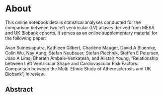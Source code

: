# About {.unnumbered}

This online notebook details statistlcal analyses conducted for the comparison between two left ventricular (LV) atlases derived from MESA and UK Biobank cohorts. It serves as an online supplementary material for the following paper:

::: {.callout-note appearance="simple" icon="false"}
Avan Suinesiaputra, Kathleen Gilbert, Charlène Mauger, David A Bluemke, Colin Wu, Nay Aung, Stefan Neubauer, Stefan Piechnik, Steffen E Petersen, Joao A Lima, Bharath Ambale-Venkatesh, and Alistair Young, "Relationship between Left Ventricular Shape and Cardiovascular Risk Factors: Comparison between the Multi-Ethnic Study of Atherosclerosis and UK Biobank", *in review*.
:::

## Abstract
